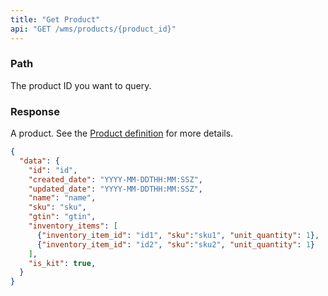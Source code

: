```yaml
---
title: "Get Product"
api: "GET /wms/products/{product_id}"
---
```


<Snippet file="headers.mdx" />

### Path

<ParamField path="product_id" type="string" required>
  The product ID you want to query.
</ParamField>

### Response

<ResponseField name="data" type="object">

A product. See the [Product definition](/wms-api/products/info) for more details.

<Snippet file="product.mdx" />

</ResponseField>

<ResponseExample>

```json Response
{
  "data": {
    "id": "id",
    "created_date": "YYYY-MM-DDTHH:MM:SSZ",
    "updated_date": "YYYY-MM-DDTHH:MM:SSZ",
    "name": "name",
    "sku": "sku",
    "gtin": "gtin",
    "inventory_items": [
      {"inventory_item_id": "id1", "sku":"sku1", "unit_quantity": 1},
      {"inventory_item_id": "id2", "sku":"sku2", "unit_quantity": 1}
    ],
    "is_kit": true,
  }
}
```

</ResponseExample>
